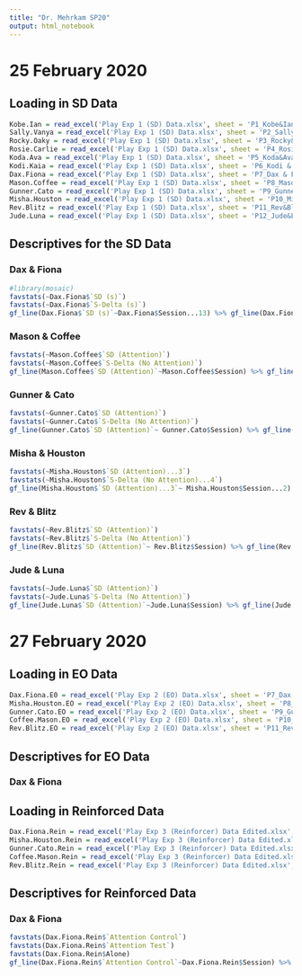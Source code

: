 ```yaml
---
title: "Dr. Mehrkam SP20"
output: html_notebook
---
```



# 25 February 2020

## Loading in SD Data 

```r
Kobe.Ian = read_excel('Play Exp 1 (SD) Data.xlsx', sheet = 'P1_Kobe&Ian')
Sally.Vanya = read_excel('Play Exp 1 (SD) Data.xlsx', sheet = 'P2_Sally&Vanya')
Rocky.Oaky = read_excel('Play Exp 1 (SD) Data.xlsx', sheet = 'P3_Rocky&Oaky')
Rosie.Carlie = read_excel('Play Exp 1 (SD) Data.xlsx', sheet = 'P4_Rosie&Carlie')
Koda.Ava = read_excel('Play Exp 1 (SD) Data.xlsx', sheet = 'P5_Koda&Ava')
Kodi.Kaia = read_excel('Play Exp 1 (SD) Data.xlsx', sheet = 'P6_Kodi & Kaia')
Dax.Fiona = read_excel('Play Exp 1 (SD) Data.xlsx', sheet = 'P7_Dax & Fiona')
Mason.Coffee = read_excel('Play Exp 1 (SD) Data.xlsx', sheet = 'P8_Mason&Coffee')
Gunner.Cato = read_excel('Play Exp 1 (SD) Data.xlsx', sheet = 'P9_Gunner&Cato')
Misha.Houston = read_excel('Play Exp 1 (SD) Data.xlsx', sheet = 'P10_Misha&Houston')
Rev.Blitz = read_excel('Play Exp 1 (SD) Data.xlsx', sheet = 'P11_Rev&Blitz')
Jude.Luna = read_excel('Play Exp 1 (SD) Data.xlsx', sheet = 'P12_Jude&Luna')
```

## Descriptives for the SD Data

### Dax & Fiona 

```r
#library(mosaic)
favstats(~Dax.Fiona$`SD (s)`)
favstats(~Dax.Fiona$`S-Delta (s)`)
gf_line(Dax.Fiona$`SD (s)`~Dax.Fiona$Session...13) %>% gf_line(Dax.Fiona$`S-Delta (s)`~Dax.Fiona$Session...13, col = 'red') %>% gf_labs(title = 'Dax & Fiona SD Experiment', x = 'Session #', y = 'Time Played (Seconds)')
```

### Mason & Coffee

```r
favstats(~Mason.Coffee$`SD (Attention)`)
favstats(~Mason.Coffee$`S-Delta (No Attention)`)
gf_line(Mason.Coffee$`SD (Attention)`~Mason.Coffee$Session) %>% gf_line(Mason.Coffee$`S-Delta (No Attention)`~ Mason.Coffee$Session, col = 'red') %>% gf_labs(title = 'Mason & Coffee SD Experiment', x = 'Session #', y = 'Time Played (Seconds)')
```

### Gunner & Cato

```r
favstats(~Gunner.Cato$`SD (Attention)`)
favstats(~Gunner.Cato$`S-Delta (No Attention)`)
gf_line(Gunner.Cato$`SD (Attention)`~ Gunner.Cato$Session) %>% gf_line(Gunner.Cato$`S-Delta (No Attention)`~ Gunner.Cato$Session, color = 'red') %>% gf_labs(title = 'Gunner & Cato SD Experiment', x = 'Session #', y = 'Time Played (Seconds)')
```

### Misha & Houston

```r
favstats(~Misha.Houston$`SD (Attention)...3`)
favstats(~Misha.Houston$`S-Delta (No Attention)...4`)
gf_line(Misha.Houston$`SD (Attention)...3`~ Misha.Houston$Session...2) %>% gf_line(Misha.Houston$`S-Delta (No Attention)...4`~Misha.Houston$Session...2, color = 'red') %>% gf_labs(title = 'Misha & Houston SD Experiment', x = 'Session #', y = 'Time Played (Seconds)')
```

### Rev & Blitz

```r
favstats(~Rev.Blitz$`SD (Attention)`)
favstats(~Rev.Blitz$`S-Delta (No Attention)`)
gf_line(Rev.Blitz$`SD (Attention)`~ Rev.Blitz$Session) %>% gf_line(Rev.Blitz$`S-Delta (No Attention)`~ Rev.Blitz$Session, color = 'red') %>% gf_labs(title = 'Rev & Blitz SD Experiment', x = 'Session #', y = 'Time Played (Seconds)')
```

### Jude & Luna

```r
favstats(~Jude.Luna$`SD (Attention)`)
favstats(~Jude.Luna$`S-Delta (No Attention)`)
gf_line(Jude.Luna$`SD (Attention)`~Jude.Luna$Session) %>% gf_line(Jude.Luna$`S-Delta (No Attention)`~Jude.Luna$Session, color = 'red') %>% gf_labs(title = 'Jude & Luna SD Experiment', x = 'Session #', y = 'Time Played (Seconds)')
```



# 27 February 2020 

## Loading in EO Data

```r
Dax.Fiona.E0 = read_excel('Play Exp 2 (EO) Data.xlsx', sheet = 'P7_Dax & Fiona')
Misha.Houston.EO = read_excel('Play Exp 2 (EO) Data.xlsx', sheet = 'P8_Misha&Houston')
Gunner.Cato.EO = read_excel('Play Exp 2 (EO) Data.xlsx', sheet = 'P9_Gunner&Cato')
Coffee.Mason.EO = read_excel('Play Exp 2 (EO) Data.xlsx', sheet = 'P10_Coffee&Mason')
Rev.Blitz.EO = read_excel('Play Exp 2 (EO) Data.xlsx', sheet = 'P11_Rev&Blitz')
```

## Descriptives for EO Data

### Dax & Fiona


## Loading in Reinforced Data

```r
Dax.Fiona.Rein = read_excel('Play Exp 3 (Reinforcer) Data Edited.xlsx', sheet = 'P7_Dax & Fiona')
Misha.Houston.Rein = read_excel('Play Exp 3 (Reinforcer) Data Edited.xlsx', sheet = 'P8_Misha&Houston')
Gunner.Cato.Rein = read_excel('Play Exp 3 (Reinforcer) Data Edited.xlsx', sheet = 'P9_Gunner&Cato')
Coffee.Mason.Rein = read_excel('Play Exp 3 (Reinforcer) Data Edited.xlsx', sheet = 'P10_Coffee&Mason')
Rev.Blitz.Rein = read_excel('Play Exp 3 (Reinforcer) Data Edited.xlsx', sheet = 'P11_Rev&Blitz')
```


## Descriptives for Reinforced Data

### Dax & Fiona

```r
favstats(Dax.Fiona.Rein$`Attention Control`)
favstats(Dax.Fiona.Rein$`Attention Test`)
favstats(Dax.Fiona.Rein$Alone)
gf_line(Dax.Fiona.Rein$`Attention Control`~Dax.Fiona.Rein$Session) %>% gf_line(Dax.Fiona.Rein$`Attention Test`~ Dax.Fiona.Rein$Session, color = 'red') %>% gf_line(Dax.Fiona.Rein$Alone~Dax.Fiona.Rein$Session, color = 'blue') %>% gf_labs(title = 'Dax & Fiona Reinforced Experiment', x = 'Session #', y = 'Time Played (Seconds)')
```

### 